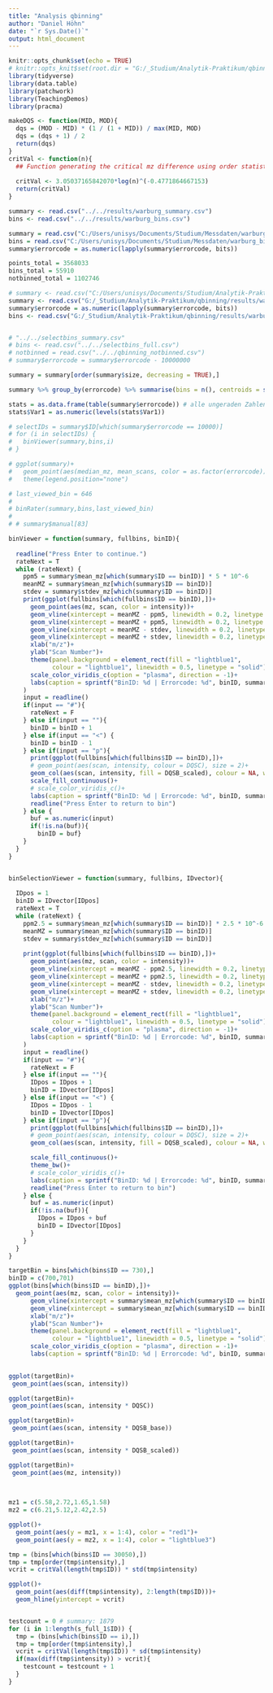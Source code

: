 ```yaml
---
title: "Analysis qbinning"
author: "Daniel Höhn"
date: "`r Sys.Date()`"
output: html_document
---
```


```r
knitr::opts_chunk$set(echo = TRUE)
# knitr::opts_knit$set(root.dir = "G:/_Studium/Analytik-Praktikum/qbinning")
library(tidyverse)
library(data.table)
library(patchwork)
library(TeachingDemos)
library(pracma)

makeDQS <- function(MID, MOD){
  dqs = (MOD - MID) * (1 / (1 + MID)) / max(MID, MOD)
  dqs = (dqs + 1) / 2
  return(dqs)
}
critVal <- function(n){
  ## Function generating the critical mz difference using order statistics
  
  critVal <- 3.05037165842070*log(n)^(-0.4771864667153)
  return(critVal)
}
```

```r
summary <- read.csv("../../results/warburg_summary.csv")
bins <- read.csv("../../results/warburg_bins.csv")

summary = read.csv("C:/Users/unisys/Documents/Studium/Messdaten/warburg_summary.csv")
bins = read.csv("C:/Users/unisys/Documents/Studium/Messdaten/warburg_bins.csv")
summary$errorcode = as.numeric(lapply(summary$errorcode, bits))

```

```r
points_total = 3568033
bins_total = 55910
notbinned_total = 1102746

# summary <- read.csv("C:/Users/unisys/Documents/Studium/Analytik-Praktikum/rawdata/warburg_summary.csv")
summary <- read.csv("G:/_Studium/Analytik-Praktikum/qbinning/results/warburg_summary.csv")
summary$errorcode = as.numeric(lapply(summary$errorcode, bits))
bins <- read.csv("G:/_Studium/Analytik-Praktikum/qbinning/results/warburg_bins.csv")


# "../../selectbins_summary.csv"
# bins <- read.csv("../../selectbins_full.csv")
# notbinned = read.csv("../../qbinning_notbinned.csv")
# summary$errorcode = summary$errorcode - 10000000

summary = summary[order(summary$size, decreasing = TRUE),]

summary %>% group_by(errorcode) %>% summarise(bins = n(), centroids = sum(size), ratio = round(sum(size)/n(),digits = 3), dqsCen = mean(DQSC_min), meanDQS = mean(DQSB_scaled)) 

stats = as.data.frame(table(summary$errorcode)) # alle ungeraden Zahlen haben duplikate
stats$Var1 = as.numeric(levels(stats$Var1))

# selectIDs = summary$ID[which(summary$errorcode == 10000)]
# for (i in selectIDs) {
#   binViewer(summary,bins,i)
# }

# ggplot(summary)+
#   geom_point(aes(median_mz, mean_scans, color = as.factor(errorcode)))+
#   theme(legend.position="none")
```

```r
# last_viewed_bin = 646
# 
# binRater(summary,bins,last_viewed_bin)
# 
# # summary$manual[83]

binViewer = function(summary, fullbins, binID){
 
  readline("Press Enter to continue.")
  rateNext = T
  while (rateNext) {
    ppm5 = summary$mean_mz[which(summary$ID == binID)] * 5 * 10^-6
    meanMZ = summary$mean_mz[which(summary$ID == binID)]
    stdev = summary$stdev_mz[which(summary$ID == binID)]
    print(ggplot(fullbins[which(fullbins$ID == binID),])+
      geom_point(aes(mz, scan, color = intensity))+ 
      geom_vline(xintercept = meanMZ - ppm5, linewidth = 0.2, linetype = "dashed")+
      geom_vline(xintercept = meanMZ + ppm5, linewidth = 0.2, linetype = "dashed")+
      geom_vline(xintercept = meanMZ - stdev, linewidth = 0.2, linetype = "dashed", color = "red")+
      geom_vline(xintercept = meanMZ + stdev, linewidth = 0.2, linetype = "dashed", color = "red")+  
      xlab("m/z")+
      ylab("Scan Number")+
      theme(panel.background = element_rect(fill = "lightblue1",
            colour = "lightblue1", linewidth = 0.5, linetype = "solid"))+
      scale_color_viridis_c(option = "plasma", direction = -1)+
      labs(caption = sprintf("BinID: %d | Errorcode: %d", binID, summary$errorcode[binID]))
    )
    input = readline()
    if(input == "#"){
      rateNext = F
    } else if(input == ""){
      binID = binID + 1
    } else if(input == "<") {
      binID = binID - 1
    } else if(input == "p"){
      print(ggplot(fullbins[which(fullbins$ID == binID),])+
      # geom_point(aes(scan, intensity, colour = DQSC), size = 2)+
      geom_col(aes(scan, intensity, fill = DQSB_scaled), colour = NA, width = 0.3)+
      scale_fill_continuous()+
      # scale_color_viridis_c()+
      labs(caption = sprintf("BinID: %d | Errorcode: %d", binID, summary$errorcode[binID])))
      readline("Press Enter to return to bin")
    } else {
      buf = as.numeric(input)
      if(!is.na(buf)){
        binID = buf}
    }
  }
}


binSelectionViewer = function(summary, fullbins, IDvector){
  
  IDpos = 1
  binID = IDvector[IDpos]
  rateNext = T
  while (rateNext) {
    ppm2.5 = summary$mean_mz[which(summary$ID == binID)] * 2.5 * 10^-6
    meanMZ = summary$mean_mz[which(summary$ID == binID)]
    stdev = summary$stdev_mz[which(summary$ID == binID)]
    
    print(ggplot(fullbins[which(fullbins$ID == binID),])+
      geom_point(aes(mz, scan, color = intensity))+ 
      geom_vline(xintercept = meanMZ - ppm2.5, linewidth = 0.2, linetype = "dashed")+
      geom_vline(xintercept = meanMZ + ppm2.5, linewidth = 0.2, linetype = "dashed")+
      geom_vline(xintercept = meanMZ - stdev, linewidth = 0.2, linetype = "dashed", color = "red")+
      geom_vline(xintercept = meanMZ + stdev, linewidth = 0.2, linetype = "dashed", color = "red")+  
      xlab("m/z")+
      ylab("Scan Number")+
      theme(panel.background = element_rect(fill = "lightblue1",
            colour = "lightblue1", linewidth = 0.5, linetype = "solid"))+
      scale_color_viridis_c(option = "plasma", direction = -1)+
      labs(caption = sprintf("BinID: %d | Errorcode: %d", binID, summary$errorcode[binID]))
    )
    input = readline()
    if(input == "#"){
      rateNext = F
    } else if(input == ""){
      IDpos = IDpos + 1
      binID = IDvector[IDpos]
    } else if(input == "<") {
      IDpos = IDpos - 1
      binID = IDvector[IDpos]
    } else if(input == "p"){
      print(ggplot(fullbins[which(fullbins$ID == binID),])+
      # geom_point(aes(scan, intensity, colour = DQSC), size = 2)+
      geom_col(aes(scan, intensity, fill = DQSB_scaled), colour = NA, width = 0.3)+

      scale_fill_continuous()+
      theme_bw()+
      # scale_color_viridis_c()+
      labs(caption = sprintf("BinID: %d | Errorcode: %d", binID, summary$errorcode[binID])))
      readline("Press Enter to return to bin")
    } else {
      buf = as.numeric(input)
      if(!is.na(buf)){
        IDpos = IDpos + buf
        binID = IDvector[IDpos]
      }
    }
  }
}
```

```r
targetBin = bins[which(bins$ID == 730),]
binID = c(700,701)
ggplot(bins[which(bins$ID == binID),])+
  geom_point(aes(mz, scan, color = intensity))+ 
      geom_vline(xintercept = summary$mean_mz[which(summary$ID == binID)] - 0.002, linewidth = 0.2, linetype = "dashed")+
      geom_vline(xintercept = summary$mean_mz[which(summary$ID == binID)] + 0.002, linewidth = 0.2, linetype = "dashed")+
      xlab("m/z")+
      ylab("Scan Number")+
      theme(panel.background = element_rect(fill = "lightblue1",
            colour = "lightblue1", linewidth = 0.5, linetype = "solid"))+
      scale_color_viridis_c(option = "plasma", direction = -1)+
      labs(caption = sprintf("BinID: %d | Errorcode: %d", binID, summary$errorcode[binID]))
    

ggplot(targetBin)+
 geom_point(aes(scan, intensity))

ggplot(targetBin)+
 geom_point(aes(scan, intensity * DQSC))

ggplot(targetBin)+
 geom_point(aes(scan, intensity * DQSB_base))

ggplot(targetBin)+
 geom_point(aes(scan, intensity * DQSB_scaled))

ggplot(targetBin)+
 geom_point(aes(mz, intensity))
  
  
```

```r
mz1 = c(5.58,2.72,1.65,1.58)
mz2 = c(6.21,5.12,2.42,2.5)

ggplot()+
  geom_point(aes(y = mz1, x = 1:4), color = "red1")+
  geom_point(aes(y = mz2, x = 1:4), color = "lightblue3")

tmp = (bins[which(bins$ID == 30050),])
tmp = tmp[order(tmp$intensity),]
vcrit = critVal(length(tmp$ID)) * std(tmp$intensity)

ggplot()+
  geom_point(aes(diff(tmp$intensity), 2:length(tmp$ID)))+
  geom_hline(yintercept = vcrit)


testcount = 0 # summary: 1879
for (i in 1:length(s_full_1$ID)) {
  tmp = (bins[which(bins$ID == i),])
  tmp = tmp[order(tmp$intensity),]
  vcrit = critVal(length(tmp$ID)) * sd(tmp$intensity)
  if(max(diff(tmp$intensity)) > vcrit){
    testcount = testcount + 1
  }
}


```

